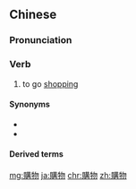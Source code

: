 {{also|购物}}
==Chinese==
{{zh-forms|s=购物}}

===Pronunciation===
{{zh-pron
|m=gòuwù
|c=kau3 mat6,gau3 mat6
|c_note=kau3 mat6 - common; gau3 mat6 - prescribed
|cat=v
}}

===Verb===
{{zh-verb}}

# to go [[shopping]]

====Synonyms====
* {{zh-l|買東西}}
* {{zh-l|血拼}}

====Derived terms====
{{zh-der|購物車|購物城|購物中心}}

[[mg:購物]]
[[ja:購物]]
[[chr:購物]]
[[zh:購物]]